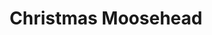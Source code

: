 ---
title: "Christmas Moosehead"
subtitle: ""
creator: ""
categories: ["christmas"]
featuredImage: "../src/assets/images/item/christmas/DSC02605.png"
views: ["../src/assets/images/item/christmas/DSC02605.png","../src/assets/images/item/christmas/DSC02606.png","../src/assets/images/item/christmas/DSC02607.png","../src/assets/images/item/christmas/DSC02608.png","../src/assets/images/item/christmas/DSC02609.png"]
nextItem: []
---